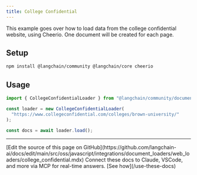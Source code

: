 ```yaml
---
title: College Confidential
---
```


This example goes over how to load data from the college confidential website, using Cheerio. One document will be created for each page.

## Setup

```bash npm
npm install @langchain/community @langchain/core cheerio
```
## Usage

```typescript
import { CollegeConfidentialLoader } from "@langchain/community/document_loaders/web/college_confidential";

const loader = new CollegeConfidentialLoader(
  "https://www.collegeconfidential.com/colleges/brown-university/"
);

const docs = await loader.load();
```

---

<Callout icon="pen-to-square" iconType="regular">
    [Edit the source of this page on GitHub](https://github.com/langchain-ai/docs/edit/main/src/oss/javascript/integrations/document_loaders/web_loaders/college_confidential.mdx)
</Callout>
<Tip icon="terminal" iconType="regular">
    Connect these docs to Claude, VSCode, and more via MCP for    real-time answers. [See how](/use-these-docs)
</Tip>
